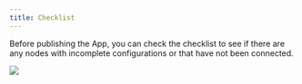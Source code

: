 ```yaml
---
title: Checklist
---
```


Before publishing the App, you can check the checklist to see if there are any nodes with incomplete configurations or that have not been connected.

![](../../../images/assets/checklist.png)
